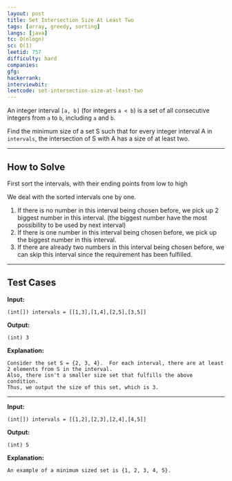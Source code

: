 ```yaml
---
layout: post
title: Set Intersection Size At Least Two
tags: [array, greedy, sorting]
langs: [java]
tc: O(nlogn)
sc: O(1)
leetid: 757
difficulty: hard
companies: 
gfg: 
hackerrank: 
interviewbit: 
leetcode: set-intersection-size-at-least-two
---
```


An integer interval `[a, b]` (for integers `a < b`) is a set of all consecutive integers from `a` to `b`, including `a` and `b`.

Find the minimum size of a set S such that for every integer interval A in `intervals`, 
the intersection of S with A has a size of at least two.

---
## How to Solve

First sort the intervals, with their ending points from low to high

We deal with the sorted intervals one by one.
1. If there is no number in this interval being chosen before, we pick up 2 biggest number in this interval. 
(the biggest number have the most possibility to be used by next interval)
2. If there is one number in this interval being chosen before, we pick up the biggest number in this interval.
3. If there are already two numbers in this interval being chosen before, we can skip this interval since the requirement has been fulfilled.

---

## Test Cases

**Input:**
```
(int[]) intervals = [[1,3],[1,4],[2,5],[3,5]]
```

**Output:**
```
(int) 3
```

**Explanation:**
```
Consider the set S = {2, 3, 4}.  For each interval, there are at least 2 elements from S in the interval.
Also, there isn't a smaller size set that fulfills the above condition.
Thus, we output the size of this set, which is 3.
```

---

**Input:**
```
(int[]) intervals = [[1,2],[2,3],[2,4],[4,5]]
```

**Output:**
```
(int) 5
```

**Explanation:**
```
An example of a minimum sized set is {1, 2, 3, 4, 5}.
```